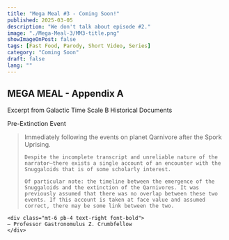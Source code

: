 ```yaml
---
title: "Mega Meal #3 - Coming Soon!"
published: 2025-03-05
description: "We don't talk about episode #2."
image: "./Mega-Meal-3/MM3-title.png"
showImageOnPost: false
tags: [Fast Food, Parody, Short Video, Series]
category: "Coming Soon"
draft: false
lang: ""
---
```


<div class="font-jetbrains-mono pl-10 pr-10 Pm-10 rounded-xl bg-[oklch(0.95_0.025_var(--hue))] dark:bg-[oklch(0.25_0.025_var(--hue))] transition shadow-lg mb-8 overflow-hidden relative">
  <h2 class="text-2xl font-bold mb-4">MEGA MEAL - Appendix A</h2>
  <p class="italic">Excerpt from Galactic Time Scale B Historical Documents</p>
  <p class="font-bold">Pre-Extinction Event</p>
  
  <blockquote class="mt-4 text-xl text-[oklch(0.35_0.05_var(--hue))] dark:text-[oklch(0.85_0.05_var(--hue))]">
    Immediately following the events on planet Qarnivore after the Spork Uprising.  

    Despite the incomplete transcript and unreliable nature of the narrator—there exists a single account of an encounter with the Snuggaloids that is of some scholarly interest.  

    Of particular note: the timeline between the emergence of the Snuggaloids and the extinction of the Qarnivores. It was previously assumed that there was no overlap between these two events. If this account is taken at face value and assumed correct, there may be some link between the two.
  </blockquote>

    <div class="mt-6 pb-4 text-right font-bold">
    — Professor Gastronomulus Z. Crumbfellow
    </div>
</div>
